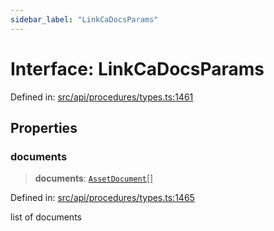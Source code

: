 ```yaml
---
sidebar_label: "LinkCaDocsParams"
---
```


# Interface: LinkCaDocsParams

Defined in: [src/api/procedures/types.ts:1461](https://github.com/PolymeshAssociation/polymesh-sdk/blob/bee6a2fe7a8ce5db42a6982e793782182cde2153/src/api/procedures/types.ts#L1461)

## Properties

### documents

> **documents**: [`AssetDocument`](../../../entities/Asset/types/interfaces/AssetDocument.mdx)[]

Defined in: [src/api/procedures/types.ts:1465](https://github.com/PolymeshAssociation/polymesh-sdk/blob/bee6a2fe7a8ce5db42a6982e793782182cde2153/src/api/procedures/types.ts#L1465)

list of documents
